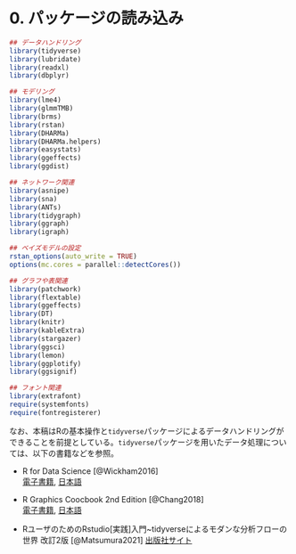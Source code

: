 # 0.  パッケージの読み込み {-}   
```r
## データハンドリング
library(tidyverse)
library(lubridate)
library(readxl)
library(dbplyr)

## モデリング  
library(lme4)
library(glmmTMB)
library(brms)
library(rstan)
library(DHARMa)
library(DHARMa.helpers)
library(easystats)
library(ggeffects)
library(ggdist)

## ネットワーク関連  
library(asnipe)
library(sna)
library(ANTs)
library(tidygraph)
library(ggraph)
library(igraph)

## ベイズモデルの設定
rstan_options(auto_write = TRUE) 
options(mc.cores = parallel::detectCores()) 

## グラフや表関連
library(patchwork)
library(flextable)
library(ggeffects)
library(DT)
library(knitr)
library(kableExtra)
library(stargazer)
library(ggsci)
library(lemon)
library(ggplotify)
library(ggsignif)

## フォント関連
library(extrafont)
require(systemfonts)
require(fontregisterer)
```

なお、本稿はRの基本操作と`tidyverse`パッケージによるデータハンドリングができることを前提としている。`tidyverse`パッケージを用いたデータ処理については、以下の書籍などを参照。  

- R for Data Science [@Wickham2016]  
[電子書籍](https://r4ds.had.co.nz/), [日本語](https://www.oreilly.co.jp/books/9784873118147/)  

- R Graphics Coocbook 2nd Edition [@Chang2018]   
[電子書籍](https://r-graphics.org/), [日本語](https://www.oreilly.co.jp/books/9784873118925/)  

- RユーザのためのRstudio[実践]入門~tidyverseによるモダンな分析フローの世界 改訂2版 [@Matsumura2021] [出版社サイト](https://gihyo.jp/book/2021/978-4-297-12170-9)  

